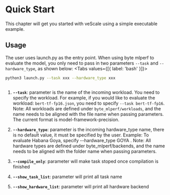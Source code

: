 
# Quick Start

This chapter will get you started with veScale using a simple executable example.

## Usage

The user uses launch.py as the entry point. When using byte mlperf to evaluate the model, you only need to pass in two parameters ``--task`` and ``--hardware_type``, as shown below:
<Tabs values={[{ label: 'bash' }]}>
  <Tab>

```sh
python3 launch.py --task xxx --hardware_type xxx
```

  </Tab> 


  <Tab>

```sh
```

  </Tab>
</Tabs>

1. **``--task``**: parameter is the name of the incoming workload. You need to specify the workload. For example, if you would like to evaluate the workload: ``bert-tf-fp16.json``, you need to specify ``--task bert-tf-fp16``.
Note: All workloads are defined under ``byte_mlperf/workloads``, and the name needs to be aligned with the file name when passing parameters. The current format is model-framework-precision.

2. **``--hardware_type``**: parameter is the incoming hardware_type name, there is no default value, it must be specified by the user. Example: To evaluate Habana Goya, specify --hardware_type GOYA .
Note: All hardware types are defined under byte_mlperf/backends, and the name needs to be aligned with the folder name when passing parameters.

3. **``--compile_only``**: parameter will make task stoped once compilation is finished

4. **``--show_task_list``**: parameter will print all task name

5. **``--show_hardware_list``**: parameter will print all hardware backend
